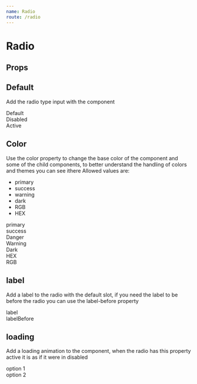 ```yaml
---
name: Radio
route: /radio
---
```




# Radio

## Props

<Props of={Radio} />

## Default

Add the radio type input with the component <rs-radio />

<Playground>
  <section className="d-section">
    <div className="d-section__item">
      <Radio>Default</Radio>
    </div>
    <div className="d-section__item">
      <Radio disabled>Disabled</Radio>
    </div>
    <div className="d-section__item">
      <Radio isChecked>Active</Radio>
    </div>
  </section>
</Playground>

## Color

Use the color property to change the base color of the component and some of the child components, to better understand the handling of colors and themes you can see ithere
Allowed values ​​are:
- primary
- success
- warning
- dark
- RGB
- HEX

<Playground>
  <section className="d-section">
    <div className="d-section__item">
      <Radio color="primary" isChecked>primary</Radio>
    </div>
    <div className="d-section__item">
      <Radio color="success" isChecked>success</Radio>
    </div>
    <div className="d-section__item">
      <Radio color="danger" isChecked>Danger</Radio>
    </div>
    <div className="d-section__item">
      <Radio color="warning" isChecked>Warning</Radio>
    </div>
    <div className="d-section__item">
      <Radio color="dark" isChecked>Dark</Radio>
    </div>
    <div className="d-section__item">
      <Radio color="#7d33ff" isChecked>HEX</Radio>
    </div>
    <div className="d-section__item">
      <Radio color="rgb(59,222,200)" isChecked>RGB</Radio>
    </div>
  </section>
</Playground>

## label

Add a label to the radio with the default slot, if you need the label to be before the radio you can use the label-before property

<Playground>
  <section className="d-section">
    <div className="d-section__item">
      <Radio>label</Radio>
    </div>
    <div className="d-section__item">
      <Radio labelBefore>labelBefore</Radio>
    </div>
  </section>
</Playground>

## loading

Add a loading animation to the component, when the radio has this property active it is as if it were in disabled

<Playground>
  <section className="d-section">
    <div className="d-section__item">
      <Radio loading>option 1</Radio>
    </div>
    <div className="d-section__item">
      <Radio loading>option 2</Radio>
    </div>
  </section>
</Playground>

